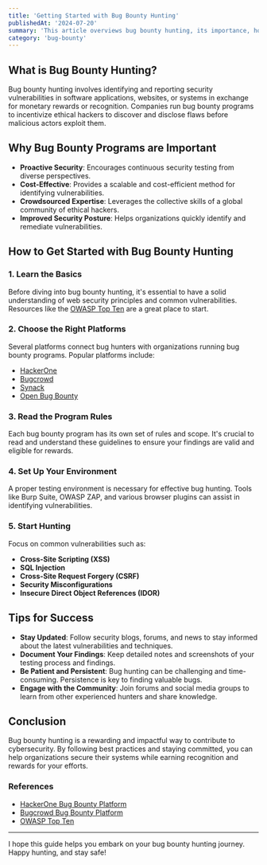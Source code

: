 ```yaml
---
title: 'Getting Started with Bug Bounty Hunting'
publishedAt: '2024-07-20'
summary: 'This article overviews bug bounty hunting, its importance, how to start, and tips for success, emphasizing how bug bounty programs enhance cybersecurity by encouraging ethical hackers to find vulnerabilities.'
category: 'bug-bounty'
---
```


## What is Bug Bounty Hunting?

Bug bounty hunting involves identifying and reporting security vulnerabilities in software applications, websites, or systems in exchange for monetary rewards or recognition. Companies run bug bounty programs to incentivize ethical hackers to discover and disclose flaws before malicious actors exploit them.

## Why Bug Bounty Programs are Important

- **Proactive Security**: Encourages continuous security testing from diverse perspectives.
- **Cost-Effective**: Provides a scalable and cost-efficient method for identifying vulnerabilities.
- **Crowdsourced Expertise**: Leverages the collective skills of a global community of ethical hackers.
- **Improved Security Posture**: Helps organizations quickly identify and remediate vulnerabilities.

## How to Get Started with Bug Bounty Hunting

### 1. **Learn the Basics**

Before diving into bug bounty hunting, it's essential to have a solid understanding of web security principles and common vulnerabilities. Resources like the [OWASP Top Ten](https://owasp.org/www-project-top-ten/) are a great place to start.

### 2. **Choose the Right Platforms**

Several platforms connect bug hunters with organizations running bug bounty programs. Popular platforms include:

- [HackerOne](https://www.hackerone.com/)
- [Bugcrowd](https://www.bugcrowd.com/)
- [Synack](https://www.synack.com/)
- [Open Bug Bounty](https://www.openbugbounty.org/)

### 3. **Read the Program Rules**

Each bug bounty program has its own set of rules and scope. It's crucial to read and understand these guidelines to ensure your findings are valid and eligible for rewards.

### 4. **Set Up Your Environment**

A proper testing environment is necessary for effective bug hunting. Tools like Burp Suite, OWASP ZAP, and various browser plugins can assist in identifying vulnerabilities.

### 5. **Start Hunting**

Focus on common vulnerabilities such as:

- **Cross-Site Scripting (XSS)**
- **SQL Injection**
- **Cross-Site Request Forgery (CSRF)**
- **Security Misconfigurations**
- **Insecure Direct Object References (IDOR)**

## Tips for Success

- **Stay Updated**: Follow security blogs, forums, and news to stay informed about the latest vulnerabilities and techniques.
- **Document Your Findings**: Keep detailed notes and screenshots of your testing process and findings.
- **Be Patient and Persistent**: Bug hunting can be challenging and time-consuming. Persistence is key to finding valuable bugs.
- **Engage with the Community**: Join forums and social media groups to learn from other experienced hunters and share knowledge.

## Conclusion

Bug bounty hunting is a rewarding and impactful way to contribute to cybersecurity. By following best practices and staying committed, you can help organizations secure their systems while earning recognition and rewards for your efforts.

### References

- [HackerOne Bug Bounty Platform](https://www.hackerone.com/)
- [Bugcrowd Bug Bounty Platform](https://www.bugcrowd.com/)
- [OWASP Top Ten](https://owasp.org/www-project-top-ten/)

---

I hope this guide helps you embark on your bug bounty hunting journey. Happy hunting, and stay safe!
